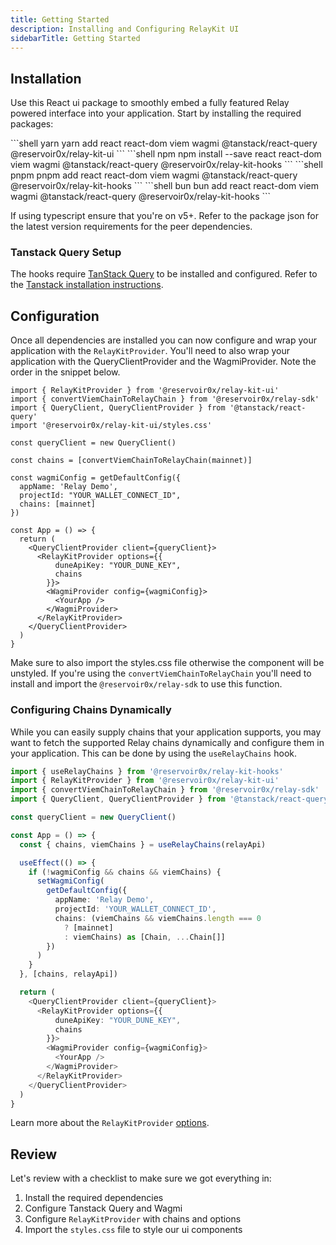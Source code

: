 ```yaml
---
title: Getting Started
description: Installing and Configuring RelayKit UI
sidebarTitle: Getting Started
---
```


## Installation 
Use this React ui package to smoothly embed a fully featured Relay powered interface into your application. Start by installing the required packages:

<CodeGroup>
```shell yarn
yarn add react react-dom viem wagmi @tanstack/react-query @reservoir0x/relay-kit-ui 
```
```shell npm
npm install --save react react-dom viem wagmi @tanstack/react-query @reservoir0x/relay-kit-hooks
```
```shell pnpm
pnpm add react react-dom viem wagmi @tanstack/react-query @reservoir0x/relay-kit-hooks
```
```shell bun
bun add react react-dom viem wagmi @tanstack/react-query @reservoir0x/relay-kit-hooks
```
</CodeGroup>

If using typescript ensure that you're on v5+. Refer to the package json for the latest version requirements for the peer dependencies. 

### Tanstack Query Setup
The hooks require [TanStack Query](https://tanstack.com/query/latest) to be installed and configured. Refer to the [Tanstack installation instructions](https://tanstack.com/query/latest/docs/framework/react/installation).

## Configuration

Once all dependencies are installed you can now configure and wrap your application with the `RelayKitProvider`. You'll need to also wrap your application with the QueryClientProvider and the WagmiProvider. Note the order in the snippet below.

```tsx
import { RelayKitProvider } from '@reservoir0x/relay-kit-ui'
import { convertViemChainToRelayChain } from '@reservoir0x/relay-sdk'
import { QueryClient, QueryClientProvider } from '@tanstack/react-query'
import '@reservoir0x/relay-kit-ui/styles.css'

const queryClient = new QueryClient()

const chains = [convertViemChainToRelayChain(mainnet)]

const wagmiConfig = getDefaultConfig({
  appName: 'Relay Demo',
  projectId: "YOUR_WALLET_CONNECT_ID",
  chains: [mainnet]
})

const App = () => {
  return (
    <QueryClientProvider client={queryClient}>
      <RelayKitProvider options={{
          duneApiKey: "YOUR_DUNE_KEY",
          chains
        }}>
        <WagmiProvider config={wagmiConfig}>
          <YourApp />
        </WagmiProvider>
      </RelayKitProvider>
    </QueryClientProvider>
  )
}
```

Make sure to also import the styles.css file otherwise the component will be unstyled. If you're using the `convertViemChainToRelayChain` you'll need to install and import the `@reservoir0x/relay-sdk` to use this function.

### Configuring Chains Dynamically
While you can easily supply chains that your application supports, you may want to fetch the supported Relay chains dynamically and configure them in your application. This can be done by using the `useRelayChains` hook.

```typescript
import { useRelayChains } from '@reservoir0x/relay-kit-hooks'
import { RelayKitProvider } from '@reservoir0x/relay-kit-ui'
import { convertViemChainToRelayChain } from '@reservoir0x/relay-sdk'
import { QueryClient, QueryClientProvider } from '@tanstack/react-query'

const queryClient = new QueryClient()

const App = () => {
  const { chains, viemChains } = useRelayChains(relayApi)

  useEffect(() => {
    if (!wagmiConfig && chains && viemChains) {
      setWagmiConfig(
        getDefaultConfig({
          appName: 'Relay Demo',
          projectId: 'YOUR_WALLET_CONNECT_ID',
          chains: (viemChains && viemChains.length === 0
            ? [mainnet]
            : viemChains) as [Chain, ...Chain[]]
        })
      )
    }
  }, [chains, relayApi])

  return (
    <QueryClientProvider client={queryClient}>
      <RelayKitProvider options={{
          duneApiKey: "YOUR_DUNE_KEY",
          chains
        }}>
        <WagmiProvider config={wagmiConfig}>
          <YourApp />
        </WagmiProvider>
      </RelayKitProvider>
    </QueryClientProvider>
  )
}
```

Learn more about the `RelayKitProvider` [options](/references/relay-kit/ui/relay-kit-provider).

## Review
Let's review with a checklist to make sure we got everything in:
1. Install the required dependencies
2. Configure Tanstack Query and Wagmi
3. Configure `RelayKitProvider` with chains and options
4. Import the `styles.css` file to style our ui components
